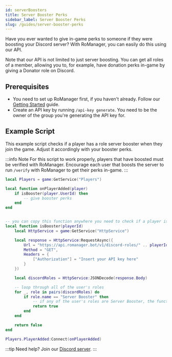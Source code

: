```yaml
---
id: serverBoosters
title: Server Booster Perks
sidebar_label: Server Booster Perks
slug: /guides/server-booster-perks
---
```


Have you ever wanted to give in-game perks to someone if they were boosting your Discord server? With RoManager, you can easily do this using our API.

Note that our API is not limited to just server boosting. You can get all roles of a member, allowing you to, for example, have donation perks in-game by giving a Donator role on Discord.

## Prerequisites

- You need to set up RoManager first, if you haven't already. Follow our [Getting Started](/docs/getting-started) guide.
- Create an API key by running `/api-key generate`. You need to be the owner of the group you're generating the API key for.

## Example Script

This example script checks if a player has a role server booster when they join the game. Adjust it accordingly with your booster perks.

:::info Note
For this script to work properly, players that have boosted must be verified with RoManager. Encourage each user that boosts the server to run `/verify` with RoManager to get their perks in-game.
:::

```lua
local Players = game:GetService("Players")

local function onPlayerAdded(player)
    if isBooster(player.UserId) then
        -- give booster perks
    end
end


-- you can copy this function anywhere you need to check if a player is a booster
local function isBooster(playerId)
    local HttpService = game:GetService("HttpService")

    local response = HttpService:RequestAsync({
	    Url = "https://api.romanager.bot/v1/discord-roles/" .. playerId,
	    Method = "GET",
	    Headers = {
		    ["Authorization"] = "Insert your API key here"
	    }
    })

    local discordRoles = HttpService:JSONDecode(response.Body)

    -- loop through all of the user's roles
    for _, role in pairs(discordRoles) do
        if role.name == "Server Booster" then
            -- if any of the user's roles are Server Booster, the function returns true
            return true
        end
    end

    return false
end

Players.PlayerAdded:Connect(onPlayerAdded)
```

:::tip
Need help? Join our [Discord server](https://discord.gg/cDJFRarTaY).
:::
